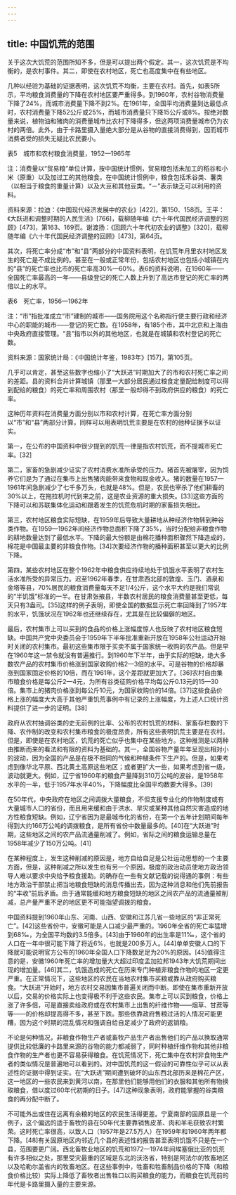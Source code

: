 ```yaml
---
---
---
```

title: 中国饥荒的范围
---



关于这次大饥荒的范围所知不多，但是可以提出两个假定。其一，这次饥荒是不均衡的，是农村事件。其二，即使在农村地区，死亡也高度集中在有些地区。

几种以经验为基础的证据表明，这次饥荒不均衡，主要在农村。首先，如表5所示，平均粮食消费量的下降在农村地区要严重得多。到1960年，农村谷物消费量下降了24%，而城市消费量下降不到2%。在1961年，全国平均消费量到达最低点时，农村消费量下降52公斤或25%，而城市消费量只下降15公斤或8%。按绝对数量来说，植物油和猪肉的消费量城市比农村下降得多，但这两项消费量城市仍为农村的两倍。此外，由于卡路里摄入量绝大部分是从谷物的直接消费得到，因而城市消费者受的损失无疑比农民要小。

表5　城市和农村粮食消费量，1952—1965年



注：消费量以“贸易粮”单位计算，按中国统计惯例，贸易粮包括未加工的稻谷和小米（原重）以及加过工的其他粮食。在中国统计惯例中，粮食包括禾谷类、薯类（以相当于粮食的重量计算）以及大豆和其他豆类。“－”表示缺乏可以利用的资料。



资料来源：拉迪：《中国现代经济发展中的农业》[422]，第150、158页。王平：《大跃进和调整时期的人民生活》[766]，载柳随年编《六十年代国民经济调整的回顾》[473]，第163、169页。谢渡扬：《回顾六十年代初农业的调整》[320]，载柳随年编《六十年代国民经济调整的回顾》[473]，第64页。

其次，将死亡率分成“市”和“县”两部分的中国资料表明，在饥荒年月里农村地区发生的死亡是不成比例的。甚至在一般或正常年份，包括农村地区也包括小城镇在内的“县”的死亡率也比市的死亡率高30%—60%。表6的资料说明，在1960年——全国死亡率最高的一年——县级登记的死亡人数上升到了高达市登记的死亡率的两倍以上的水平。

表6　死亡率，1956—1962年



注：“市”指批准成立“市”建制的城市——国务院用这个名称指行使主要行政和经济中心的职能的城市——登记的死亡数。在1958年，有185个市，其中北京和上海由中央政府直接管理。“县”指市以外的其他地区，也就是在城镇和农村登记的死亡数。



资料来源：国家统计局：《中国统计年鉴，1983年》[157]，第105页。

几乎可以肯定，甚至这些数字也缩小了“大跃进”时期加大了的市和农村死亡率之间的差距。县的资料合并计算城镇（那里一大部分居民通过粮食定量配给制度可以得到配给的粮食）的死亡率和周围农村（那里一般却得不到政府供应的粮食）的死亡率。

这种历年资料在消费量方面分别以市和农村计算，在死亡率方面分别以“市”和“县”两部分计算，同样可以用表明饥荒主要是在农村的他种证据予以证实。

第一，在公布的中国资料中很少提到的饥荒一律是指农村饥荒，而不提城市死亡率。[32]

第二，家畜的急剧减少证实了农村消费水准所承受的压力。猪首先被屠宰，因为饲养它们是为了通过在集市上出售猪肉能带来食物和现金收入。猪的数量在1957—1961年间急剧减少了七千多万头，也就是48%。但是，农民也宰杀了他们耕畜的30%以上，在拖拉机时代到来之前，这是农业资源的重大损失。[33]这些方面的下降可以和苏联集体化运动和跟着发生的饥荒危机时期的家畜损失相比。

第三，农村地区粮食实际短缺，在1959年后导致大量耕地从种经济作物转到种谷类作物。在1959—1962年间经济作物总面积下降了35%，当时分配给非粮食作物的耕地数量达到了最低水平。下降的最大份额是由棉花播种面积骤然下降造成的，棉花是中国最主要的非粮食作物。[34]次要经济作物的播种面积甚至以更大的比例下降。

第四，某些农村地区在整个1962年中粮食供应持续地处于饥饿水平表明了农村生活水准所受的异常压力。迟至1962年春季，在甘肃西北部的敦煌、玉门、酒泉和金塔等县，70%居民的粮食消费量每天不足1/4公斤，这个水平大约是我们常说的“半饥饿”标准的一半。在甘肃张掖县，半数农村居民的粮食消费量甚至更低，每天只有3盎司。[35]这样的例子表明，即使全国的数据显示死亡率回降到了1957年的水平，饥饿状况在1962年也还继续存在，尤其是在比较偏僻的地区。

最后，农村集市上可以买到的食品的价格上涨幅度惊人也反映了农村地区粮食短缺。中国共产党中央委员会于1959年下半年批准重新开放在1958年公社运动开始时关闭的农村集市。最初这些集市限于买卖不属于国家统一收购的农产品。但是早在1960年这一禁令就没有普遍推行。到1960年下半年，由于实际的短缺，绝大多数农产品的农村集市价格涨到国家收购价格2—3倍的水平。可是谷物的价格却暴涨到国家固定价格的10倍，而在1961年，这个差距就更加大了。[36]农村自由集市粮食价格是每公斤2—4元，为所有谷类征购价格平均每公斤0.13元的15—30倍。集市上的猪肉价格涨到每公斤10元，为国家收购价的14倍。[37]这些食品价格上涨的幅度大大高于其他严重饥荒事例中有记录的上涨幅度，为上述人口统计资料提供了进一步的证明。[38]

政府从农村抽调谷类的史无前例的比率、公布的农村饥荒的材料、家畜存栏数的下降、农作制的改变和农村集市粮食的极度昂贵，所有这些表明饥荒主要是在农村。但是，即使是在农村地区，饥荒的死亡似乎也集中在某些地方。这种推测是以两种由推断而来的看法和有限的资料为基础的。其一，全国谷物产量年年呈现出相对小的波动，因为全国的产品是在极不相同的气候和种植条件下生产的。但是，如果考虑到像华北平原、西北黄土高原这些地区；或者更扩大一些，如果考虑到省一级，波动就更大。例如，辽宁省1960年的粮食产量降到310万公吨的波谷，是1958年水平的一半，低于1957年水平40%，下降幅度比全国平均数要大得多。[39]

在50年代，中央政府在地区之间调拨大量粮食，不但支援专业化的作物制度或有大量城市人口的省份，而且用来缓和由于洪水、旱灾或某种其他自然灾害造成的地方性粮食短缺。例如，辽宁省因为是最城市化的省份，在第一个五年计划期间每年得到大约166万公吨的调拨粮食，是所有省份中数量最多的。[40]在“大跃进”时期，这些地区之间的农产品流通量削减了。例如，省际之间的粮食运输总量在1958年减少了150万公吨。[41]

在某种程度上，发生这种削减的原因是，地方自给自足是公社运动思想的一个主要方面，但是，这种削减之所以发生也有另一个原因，极度的政治动员使地方政治领导人难以要求中央给予粮食援助。的确存在一些有文献记载的说得通的事例：有些地方政治干部禁止把当地粮食短缺的消息传播出去，因为这种消息和他们先前报告的“丰收”前后矛盾。由于通常能缓和地方粮食短缺的地区之间农产品的流通量被削减，总产量严重不足的地区更不可能指望调拨的粮食。

中国资料提到1960年山东、河南、山西、安徽和江苏几省一些地区的“非正常死亡”。[42]这些省份中，安徽可能是人口减少最严重的。1960年全省的死亡率猛增到68‰，为全国平均数的3.5倍多。[43]由于1960年的出生率是11‰，这个省的人口在一年中很可能下降了将近6%，也就是200多万人。[44]单单安徽人口的下降就可能说明官方公布的1960年全国人口下降数足足为20%的原因。[45]值得注意的是，安徽1960年死亡率的增加量大大超过印度孟加拉邦1943年大饥荒期间出现的增加量。[46]其二，饥饿造成的死亡在历来专门种植非粮食作物的地区一定更严重。在正常情况下，这些地区的农民在当地农村集市买粮或靠从政府购买粮食。“大跃进”开始时，地方农村交易因集市普遍关闭而中断。即使在集市重新开放以后，交易的价格实际上也变得极不利于这些农民。集市上可以买到粮食，价格上涨了许多倍，可是直接卖给政府或在农村集市上出售的纤维作物——烟草、甘蔗等等——的价格却提高得不多，甚至下跌。那些依靠政府售粮过活的人情况可能更糟，因为这个时期的混乱情况和强调自给自足减少了政府的返销粮。

不论是何种情况，非粮食作物生产者或畜牧产品生产者出售他们的产品以换取通常提供比较低廉的卡路里来源的谷物的能力都减弱了，同时种植纤维作物和其他非粮食作物的生产者也更不容易获得粮食。在饥荒情况下，死亡集中在农村非食物生产者的类似情况是普遍地可以看到的。对中国饥荒的这一假设的可靠性似乎可以从表述性的证据中得到证实。在“大跃进”期间遭到破坏的山东西北部历来是棉花产区，这一地区的一些农民来到黄河以南，在那里他们能够用他们的衣服和其他所有物换取粮食，借以度过60年代初期的日子。[47]这种现象表明，政府能掌握的谷类粮食的再分配中断了。

不可能外出或住在远离有余粮的地区的农民生活得更差。宁夏南部的固原县是一个例子，这个偏远的适于畜牧的县在50年代主要靠销售皮革、肉和羊毛获致农村繁荣。这时死亡率很高，以致人口（1957年是27.5万人）在1959年和1960年两年都下降。[48]有关固原地区内邻近几个县的表述性的报告甚至表明饥饿不只是在一个县，范围要更广阔。西北畜牧业地区的饥荒和1972—1974年间埃塞俄比亚的饥荒有许多相似之处，那里受灾最重的区域是东北的沃洛省，特别是阿法尔的牧畜地区以及哈勒尔盖省内的牧畜地区。在这些事例中，牲畜和牲畜制品价格的下降（和粮食价格比较）实际上降低了畜牧者出售牲口以购买粮食的能力，而粮食在饥荒前的年代是卡路里摄入量的主要来源。